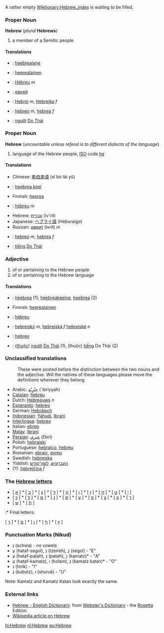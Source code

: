 A rather empty [[Wiktionary:Hebrew_index]] is waiting to be filled.

===Proper Noun===
'''Hebrew''' (''plural'' '''Hebrews''')

# a member of a Semitic people

====Translations====
*{{et}}: [[heebrealane]]
*{{fi}}: [[heprealainen]]
*{{fr}}: [[Hébreu]] ''m''
*{{ru}}: [[еврей]] 
*{{sk}}: [[Hebrej]] ''m'', [[Hebrejka]] ''f''
*{{es}}: [[hebreo]] ''m'', [[hebrea]] ''f''
*{{vi}}: [[người]] [[Do Thái]]

===Proper Noun===
'''Hebrew''' (''uncountable unless referal is to different dialects of the language'')

# language of the Hebrew people, [[ISO]] code [[he]]

====Translations====
*Chinese: [[希伯来语]] (xī bó lái yǔ)
*{{et}}: [[heebrea keel]]
*Finnish: [[heprea]]
*{{fr}}: [[hébreu]] ''m''
*Hebrew: [[עברית]] (iv'rit)
*Japanese: [[ヘブライ語]] (Heburaigo)
*Russian: [[иврит]] (ivrit) ''m''
*{{es}}: [[hebreo]] ''m'', [[hebrea]] ''f''
*{{vi}}: [[tiếng]] [[Do Thái]]

===Adjective===
# of or pertaining to the Hebrew people
# of or pertaining to the Hebrew language

====Translations====
*{{et}}: [[heebrea]] (1); [[heebreakeelne]], [[heebrea]] (2)
*Finnish: [[heprealainen]]
*{{fr}}: [[hébreu]]
*{{sk}}: [[hebrejský]] ''m'', [[hebrejská]] ''f'' [[hebrejské]] ''n''
*{{es}}: [[hebreo]]
*{{vi}}: ([[thuộc]]) [[người]] [[Do Thái]] (1), (thuộc) [[tiếng]] Do Thái (2)

===Unclassified translations===

:These were posted before the distinction between the two nouns and the adjective. Will the natives of these languages please move the definitions wherever they belong
*Arabic: [[عِبْرٍيّة]] (`ibriyyah)
*[[Catalan]]: [[hebreu]]
*Dutch: [[Hebreeuws]] ''n''
*[[Esperanto]]: [[hebreo]]
*German: [[Hebräisch]]
*[[Indonesian]]: [[Yahudi]], [[Ibrani]]
*[[Interlingua]]: [[hebreo]]
*Italian: [[ebreo]]
*[[Malay]]: [[Ibrani]]
*[[Persian]]: [[عبري]] (Ebri)
*Polish: [[hebrajski]]
*Portuguese: [[hebraico]], [[hebreu]]
*Romanian: [[ebraic]], [[evreu]]
*Swedish: [[hebreiska]]
*Yiddish: [[העברעיִש]], [[לשון־קודש]]
*(?): [[hebrejčina]] ''f''

===The [[:Category:Hebrew letters|Hebrew letters]]===

* [ [[א]] ] * [ [[ב]] ] * [ [[ג]] ] * [ [[ד]] ] * [ [[ה]] ] * [ [[ו]] ] * [ [[ז]] ] * [ [[ח]] ] * [ [[ט]] ] * [ [[י]] ]
* [ [[כ]] ] * [ [[ל]] ] * [ [[מ]] ] * [ [[נ]] ] * [ [[ס]] ] * [ [[ע]] ] * [ [[פ]] ] * [ [[צ]] ] * [ [[ק]] ] * [ [[ר]] ]
* [ [[ש]] ] * [ [[ת]] ]

:* Final letters:

[ [[ך]] ] * [ [[ם]] ] * [ [[ן]] ] * [ [[ף]] ] * [ [[ץ]] ]

===Punctuation Marks (Nikud)===

* נְ (schwa) - no vowels
* עֱ (hataf-segol), נֵ (tzeireh), נֶ (segol) - "E"
* עֲ (hataf-patah), נַ (patah), נָ (kamatz)* - "A"
* עֳ (hataf-kamatz), וֹ (holam), נָ (kamatz katan)* - "O"
* נִ (hirik) - "I"
* נֻ (kubutz), וּ (shuruk) - "U"

Note: Kamatz and Kamatz Katan look exactly the same.

=== External links ===
*[http://www.websters-online-dictionary.org/definition/Hebrew-english/ Hebrew - English Dictionary]: from [http://www.websters-online-dictionary.org/ Webster's Dictionary] - the [[Rosetta]] Edition.
* [[w:Hebrew|Wikipedia article on Hebrew]]

[[hi:Hebrew]]
[[nl:Hebrew]]
[[gu:Hebrew]]